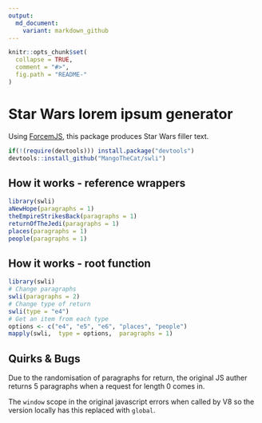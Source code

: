 ```yaml
---
output:
  md_document:
    variant: markdown_github
---
```


<!-- README.md is generated from README.Rmd. Please edit that file -->

```r
knitr::opts_chunk$set(
  collapse = TRUE,
  comment = "#>",
  fig.path = "README-"
)
```

# Star Wars lorem ipsum generator

Using [ForcemJS](https://github.com/scottyg/ForcemJS), this package produces Star Wars filler text.

```r
if(!(require(devtools))) install.package("devtools")
devtools::install_github("MangoTheCat/swli")
```

## How it works - reference wrappers
```r
library(swli)
aNewHope(paragraphs = 1)
theEmpireStrikesBack(paragraphs = 1)
returnOfTheJedi(paragraphs = 1)
places(paragraphs = 1)
people(paragraphs = 1)
```

## How it works - root function
```r
library(swli)
# Change paragraphs
swli(paragraphs = 2)
# Change type of return
swli(type = "e4")
# Get an item from each type
options <- c("e4", "e5", "e6", "places", "people")
mapply(swli,  type = options,  paragraphs = 1)
```

## Quirks & Bugs
Due to the randomisation of paragraphs for return, the original JS auther returns 5 paragraphs when a request for length 0 comes in.

The `window` scope in the original javascript errors when called by V8 so the version locally has this replaced with `global`.
